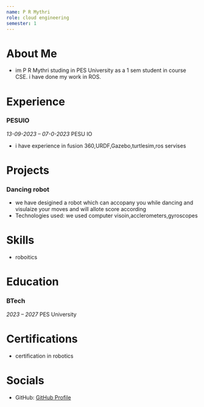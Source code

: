 ```yaml
---
name: P R Mythri
role: cloud engineering
semester: 1
---
```

# About Me
- im  P R Mythri studing in PES University as a 1 sem student in course CSE.
i have done my work in ROS.
# Experience
### **PESUIO**
_13-09-2023 – 07-0-2023_
PESU IO
- i have experience in fusion 360,URDF,Gazebo,turtlesim,ros servises
# Projects
### **Dancing robot**
- we have desigined a robot which can accopany you while dancing and visulaize your moves and will allote score according
- Technologies used: we used computer visoin,acclerometers,gyroscopes
# Skills
- roboitics
# Education
### BTech 
_2023 – 2027_
PES University
# Certifications
- certification in robotics

# Socials
- GitHub: [GitHub Profile](https://github.com/Mythri6)
